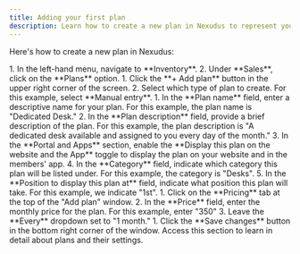 ```yaml
---
title: Adding your first plan
description: Learn how to create a new plan in Nexudus to represent your coworking memberships or private offices inventory.
---
```


Here's how to create a new plan in Nexudus:

<Steps>
 <Step title="Navigate to Plans">
  1. In the left-hand menu, navigate to **Inventory**.
  2. Under **Sales**, click on the **Plans** option.
 </Step>
 <Step title="Add a New Plan">
  1.  Click the **+ Add plan** button in the upper right corner of the screen.
  2.  Select which type of plan to create. For this example, select **Manual entry**.
 </Step>
 <Step title="Define Plan Details">
  1.  In the **Plan name** field, enter a descriptive name for your plan.  For this example, the plan name is "Dedicated Desk."
  2.  In the **Plan description** field, provide a brief description of the plan.  For this example, the plan description is "A dedicated desk available and assigned to you every day of the month."
  3.  In the **Portal and Apps** section, enable the **Display this plan on the website and the App** toggle to display the plan on your website and in the members' app.
  4. In the **Category** field, indicate which category this plan will be listed under. For this example, the category is "Desks".
  5. In the **Position to display this plan at** field, indicate what position this plan will take. For this example, we indicate "1st".
 </Step>
 <Step title="Set Pricing">
  1. Click on the **Pricing** tab at the top of the "Add plan" window.
  2. In the **Price** field, enter the monthly price for the plan. For this example, enter "350"
  3. Leave the **Every** dropdown set to "1 month."
 </Step>
 <Step title="Save the Plan">
  1.  Click the **Save changes** button in the bottom right corner of the window.
 </Step>
</Steps>

<Card horizontal title="Learn more about plans" icon="book" href="/reference/billing/tariffs">
    Access this section to learn in detail about plans and their settings.
</Card>